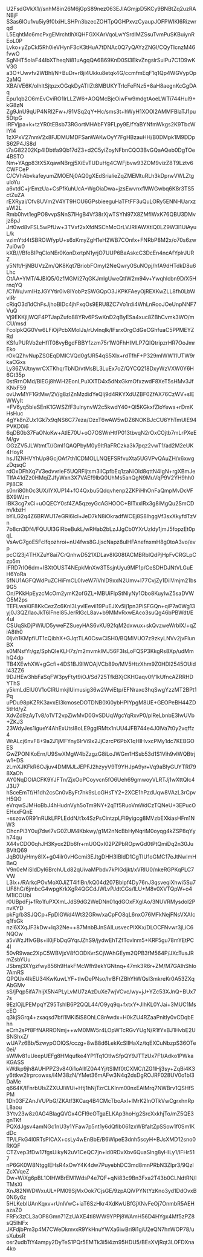 U2FsdGVkX1//snhM8in26M6jGpS89nez063EJIAGmjpD5KCy9BNBtZq2uzRANBjF
S3as6lOu1vu5iy9f0IxiHLSHPn3bzecZOHTpQGHPxvzCyaupJOFPWIKI6Rizwrqd
L5EqhtMc6mcPxgEMrchtIhXQHFGXKArVqoLwYSrdlMZSsuTvmPuSKBuiynREoL0P
Lvko+yZpCkI5Rh0ieVHynF3cK3tHuA7tDNAc0Q7yQAYzZNGl/CQyTIcnzM46fvwO
SgNHT5oIaF44IbXTheqNi81uAgqQA6B69KnD0Sl3EkvZngslrSulPu7C1D9wKV3G
a3O+Uwvfv2WBhI/N+BuDr+r8ji4Ukku8etqk4G/ccmfmEqF1q1Qp4WGVypOp2aMQ
XBAiVE6K/olhltSjtpzxOGqkDyATlIZt8MBUKYTrIcFeFNz5+8aH8aegnKcGgDAq
Epu1qb2O6mEvCviRO1lrLLZW6+AOQMcBjcOiwFw9mdgtAoeLWTi744Hul9+kG8zN
Zg9JnU9qUP4NRl2Fw+/91VSq2qY+Hc/sms3t+hWyH1XOOl2AMMFBlaTJ1pu5DtpG
IRFVjpa+k+tzYR0tEBsb73RGortMHAbFY9FLpy9E/fYaBYNfmWkgs2K9TbcWIYl4
1zXPxV27nmV2x8FJDMUMDFSanWAKwOyY7FgHBzauHH/B0DMpk1M9DDpS62P4JS8d
t7aG82202Kp4lDbtfa9Qb17dZ3+d2C5yiZoyNFbnCQO3BvGQaAQeb0DgTOe4BSTO
Nm+YAgp83tX5XqawNBrgj5XiEvTUDuHg4CWFjbvw93ZOM9vizZ8T9Lztv6CWFCeP
C/CVhAbvkafeyumZMOENj0AQ0gXEdSrialieZqZMEMtuRLh3kDprwVWLZtguloYu
a6vtdC+jrEmzUa+CsPfKuhUcA+WgOiaDwa+jzsEwvnxfMWGwbq6K8r3TS5ctZuZA
rEXRyai/Ofv8UVm2V4YT9HOU6GPsbieeguHaTFtFF3uQuLORy5ENNHUarxzsWl2L
Rmb0hvt1egPO8vvpSNnS7lHgB4Vf38rXjwTSYhl97X8ZMfIWxK76QBU3DMvjz8pJ
Jrt0wd8vFSL5wPfUw+3TVxf2xXfdNSChMcOrLVJRIIAWXtlQ0LZ9W3I1UiAyuL/k
vzimYtd4tSBROWfypU+s6xKmyZgH1eH2WB7COnfx+FNRbP8M2x/o70s6zw7ui0w0
kXB///BfoBIPqCloNEr0KonDxrtpN1yrjO7UUP6BaAskcC3DcEn4ncAfYplrJURZ
y5Nft/HjNBUVzZm/QK8Kqt7BriobFOmyI2NeQwry0SuNOpj/hfA9dHTdkD8u6Lhc
OtAA+YMT/4JBlQ5/0zfMGMi27qGKJmlgUweQtIW2m94v+Ywqhlcbn9D/X5HrnqYQ
/C1Wu/vmIHzJGYYtir0iv8IYobPzSWGQpO3JKPKFAeyOjREXKwZLL8fh0LbWvIRr
cRiqO3d1dChFsJjhoBIDc4jhFxqOs9ERU8ZC7Vo1rdi4WhLnRooJOeUnpNNF7VuQ
Vj9EKKjIjWQF4PTJapZufo88YRv6PSwKnD2qByESa4xuc8ZBhCvmk3WO/mCU/msd
FcoIpkQG0Vw6LFiOjPcbXMolJs/rUvlnqlk/IFsrxOrgCdGeCGhfuaC5PPMEYZRd
KSfuPURVo2eHflT08vyBgdFBBYfzzm75r1W0FhHIMLP7QIQtripzrHR7OoJmrEko
rOkQZhvNupZSGEqDMICVQd0gfJR54qS5XIx+rdTfhF+P329mlWW11UTW9rkaCGxs
Ly36ZVJtnywrCXTKhqrTbND/vtMsBL3LuEx7oZ/QYCQ218DxyWzVXW0Y6H6Gt35p
0stRrnOMd/BlEGj8hWH2EonLPuXXTD4x5dNxGkmOfxzwdF8XeT5sHMv3JfKNxF59
ovUwMYF1GtMw/2V/g8zIZnMzdidYeQIj9d4RKYXdUZBF0ZfAX76CzWV+sIEWWylt
+FV6yq5bleSEnK1GWSZfF3ulnynvW2c5kwdY40+Ql5KGkxfZloYewa+rDmKHsHuc
4gYk8nZUx1Gk7x9qNS6C77eza/OzxT6wAW5wDZ6NOKBJcCU6YhTmUIE94PVKD0i6
6qDB0b37FaONoKw+AtlE70U+oO7OSWnHtfP013tbvqN2rOxCOjtb7mLrPXeEM/gv
GGzZV5JLWtmtT//GmI1QAQPbyM0y9ItRaFRCzka3k7pqz2vwT1/ad2M2eUK4HoyR
hsJ1ZNHVYhUp8GcjOAf7th1CDMOLLNQEFSRfvuXta5UGVPvQAuZH/x6xwgzDqsqC
rdOxDFhXq7V3edvvrleF5UQRFljtsm3iICpfbEq1zaNiOId8qttN4IgN+rgXBmJe
TIfA41dZz0HMqiZJfyWxn3X7VAEf9lbQ0UhMs5anQgN9MuVqP9V2YH9hh0Pjl8CR
s0nri80hOc3UX/IYXUP14+fO4Qxbu5Qdqvhenp2ZKPiHhOnFaQmpMvDcVFBX9WJm
IBK3cg7xCi+uOQECY0sf4ZA5qzeyGcAGHOOC+BITxxIRx3g8iMgQu2SmCDm/kbzH
bYiLG2q4Z6BRWU17eGRl6lcl+JeD7kN8iOkradfWCEj8S8lhggVf3sxXkyfdTzVn
7b8cn3Df4/FQUUl3GIRbeBukL/wRHab2bLzJJgCb0YXrUzldy1jmJ5fopzEt0pqL
VsAvG7goE5FcIfqozhroi+nU4fws8GJjscNapz8ulHFAnefnxmH8g0toA3vo/evp
pcCI23j4THXZuY8ai7CrQnhwD521XDLav8IG08fACMBRbIQdPjHpFvCRGLpCzp5m
IFRD7rlO6dm+IBXtOUST4NEpkMnXw3T5sjnUyu9MF1p/CeSDHDJNtVLGuEH6YoRa
5fNU1AGFQWdPuZCHiFmCL0IveW7iVhlD9xxN2Umv+I77CvjZy1DilVmjm21bs9G5
On/PKkHpEyzcMcOm2ymK2ofGZL+MBUiFlpStNlyNy1Obo8KuylwZ5saDVWO5M2ps
TEFLwaKiF8KkCezZc6Knl3LyvIEevii19PuEJXv5Ij1pn3PiSFGQn+qiP7a0Wg13
yj0J3QZ/laoJkT6lFnel85JerRlGcL8av+b9MMvRxwEAco3suQg46bPBWdt/E4uI
CSUqSkDjPWiUD5yweFZSueyHAS6vKU92fqM2dxwux+skQvzweWrbIX/+qZiA8th0
0ljvh1KMpfiUT1cQibhX+GJqtTLA0CswCiSH0/BQMiVUO7z9zkyLNVv2jvFIunBX
s0MNsfYr/gz/SphQIeKLH7z/m2mvmkIMJ56F3IsLoFQSP3KkgRs8Xp/udMmhQ4dp
TB4XEwhXW+gGcfi+4DS1BJ9lWOAjVCb89o/MV5HtzXhm9Z0HDl2545OUidl43ZZ6
9DJHEw3hbFaSqFW3pyFtyt9iOJ/Sd725TfkBXjCKHGaqv0f/1kUfncAZRRHDYThS
y5kmLdEIU0V1oClRUmkjlUimusig36w2WviEtp/EFNraxc3hqSwgYzzMT2BPt1Pq
uPDu98pKZRK3avxEI3kmoseDOTDNB0Xi0ybHPIYpgM8UE+GEOPeBH44ZD5tHd/yZ
XdvZd9zAyTv8/o1VT2vpZiwMvD0GvSDUqWgcYqRxvP0/plReLbnbE3IwUVb+ZKJ3
23WdyJes1igueY4AhExUtsI8oLE9ggIRMtx1nUU4JFB744e4J0IVa7t0y2vqffz4
WrALcj6nvF8+9a2J1jMFYny6IrVi9x2JjCzrcP6PbX1qHIHvxcPMy1dc7KEBGOES
GwZPONlKoErn/U9SwXMgW4bZzgzG8iLoJWGm1HSsb53d1S1Vih9vIWQBtrjw1+DS
zLmXJKFkR6OJjuv4DMMJLJEPFJ2hzyyV9T9YHJpA9yr+Vq9aBIyGUYTRl798XaOh
AY0NqDOIACFK9YJFTn/ZjxOoPCoyvcn5fO6Ueh69gmwoyVLRTJj1wXttQIc4J3U7
hSceEmTf/H1dh2csCn0vByFt7nk9sLoGHsTY2+2XCE1hPzdUqw8VAzL3rCpvH5QO
eVrqwSJMHoBbJ4hHudnVyh5oTm9NY+2qTf5RuoVmWdCzTQNeU+3EPucOEHxxFQnE
+sszow0R91nRUkLFPLEddN/t1x4SzPsCintzpLFI9yigcg8MVzbEXkiasHFm1NW3
OhcnPi3Y0uj7dwI7vG0ZUM4Kbkwy/g1M2nNcBbHyNqriM0oyqg4kZSP8qYyh74qu
X44vCDO0qhJH3Kyox2Db6fr+mUOQxI02PZPbROpwGd0tPtQmiDq2n30JuBVltQ69
JqB0UyHmy8IX+g04ilr0vHGcmi3EJtgDHH3IBldD1CgTIU1oGMC17eJtNwImHBeQ
V9n0eMiSIdDyI6BrchULd82qUivaMPbdv7kPlGdjkt/xVRIU0/nkeRGPKqPLC7VW
L3Ix+/RArkcPOvMoX0JiZT4iflBn/kQ04d207Bblpf4Dy76nJ3qsveqiXhwi5Su7
UF8hC/6jmbcG4wpgKrkXgR4QGCdJWLvPJdtCGs/ILU+M8v0XVTQpW+o4M1ICOUbi
r0UBpdFj+fRo1fuPXXmLJdS9dG2WeDNn01qdGOxFXglAo/3NUVRMysdoI2PnvKYD
pkFg/b3SJQCp+FpDlGWd4Wt32GRw/xaCpFO8qL6nxO76MFkNejFNsVXAIcq1fsGk
nzl6XXqJF3kDw+Iq32Ne++87MnbBJnSAILusvecPIXKx/DLOCFNvwr3jLiC6NQOw
a5vWzJflvGBs+il0jFbDqGYqrJZhS9/jydwEhTZfTovlnm5+KRF5gu78mYEtPC4l
50vR9wac2XpC5WBVjxV8fOODKvrSCjWAhGEym2QPB3fM564P/JXcTusJRmZsbYUu
JSbmj3XYgzfwy856h9HakFMcWfh9ekYGNtnq+47mk3R6r+ZM/M7GAIhShIo7AmRS
QPQUx4IkEU34KwKuwLYF+tlwDePNso/hrBFtZBhYhWQsl3mkreKr0A53ZXqAbGMv
sS/jPqp5ifA7hijX5N4PLyLvMU7zAzDuXe7wjVCvc/wy+jJ+YZc53XJnQ+BUx77s
9EzlOjLPEMpqYZ95TshlB6P2QQL44/O9yq9q+fxtxY+JIhKL0YJai+3MUC1MscEO
q3kjSGrq4+zxaqsd7bfl1MKi5iS8OhLC8rAwdx+H0kZU4RZaaPnitIy0vCDqbEhn
eCrh2sPf8FfNARRONmj++wM0MW5r4LOpWTcRGvYUgN/R1fYxBJ1HvbE2USNShxZ/
wUA7z6Bb/5zwypOOlQS/cczg+8wB8d6LekKcSlIHaXz/tqEXCuNbzpS36OTe0ei/
sWMv81uUeepUEFg8HMqufke4YP1Tq1OtlwSfpQY9JTTzUx7F1/Adko1PWkaKGASS
kWdkp9jh8AUHPPZ3v840i1oAlIfZ0A4Yj/tSlMf0tCXMC/tZG1lHj3sy+ZqBi4K3
y6ttkw2Irprcowxs/l4M38zN/YMet36mAFw3N4q2dsDgROJRF028UV0o1bI3DaMe
q664K/IFnrbUIsZZXUJlWUi+Htj1hNjTzrCLKInm00nxEAIMrq7NWBrv1QSHfSPM
1Dh03FZAnJVUPbG/ZKAtf3KCaq4B4CMcTboAxl+IMrK2InOTkVwCgrxhnRpL8aou
3Ytv23w8z0AG4BIagQVGx4CFI9cOTgaELKAp3hoHg2SrcXxkhjTo/mZ5QE3gnTKf
PQXdJgsv4amNGc1nU3y1YFaw7p5nt1y6dQfIb061zxWBfaltZpSSow1f0Sm1KdDc
TP/LFkG4I0RTsPICAX+csLy4wEnBbE/B6WipeE3dnh5scyH+BJsXMD12sno0RKQF
CTZvep3fDw17fgsUikyN2uV1CeQC7jn+ld0RDvXbv6QuaSlng8yHILy1/lFHr517
nP6GK0W8NtggIEHsR4xOwY4K4dw7PuyebhDC3md8mnPRbN3Zlpr3/9QzlZcXVqeZ
Dw+WiXg6pBL1OIHWBrEM1WdsP4e7QF+qNi83c9Bn3Fxa2T43b0CLNdtRN/lTMsXi
XnJ82NWDWxuUL+PM09SjMxOok7CjsGE/9zpAQiVPYNtYzKno3yd1DdOvxB0N6y6z
5HLKebIUAnKqxv+rUnlVwC+iaT6SzHkr4XdKwUBfGjXNvFeOj7OnmbR5AEHazaZ0
FRFx3zCL3aOP8Gmn71ZzUAXE4tl8WW9YPPj8WAmH56D4HYgx4Mf5zPZ8sQ5lhlFx
JKFdjbPm3p4M7CWeDkmvxR9YkHnuYWXa6iwBri9i1giU2eQN7hnWOP78/usXubsR
osr2udbTtY4ampy2DyTeS1PQr5EMTk3i5i4zn95HDU5/BEsXVjRqt3LOFDXna4ko
